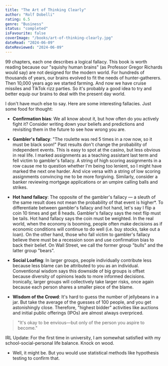 ```yaml
---
title: "The Art of Thinking Clearly"
author: "Rolf Dobelli"
rating: 6.5
genre: "Business"
status: "completed"
isFavourite: false
coverImage: "/books/art-of-thinking-clearly.jpg"
dateRead: "2024-06-09"
dateReviewed: "2024-06-09"
---
```


99 chapters, each one describes a logical fallacy. This book is worth reading because our "squishy human brains" (as Professor Gregor Richards would say) are not designed for the modern world. For hundreds of thousands of years, our brains evolved to fit the needs of hunter-gatherers. Then 10,000 years ago we started farming. And now we have cruise missiles and TikTok rizz parties. So it's probably a good idea to try and better equip our brains to deal with the present day world.

I don't have much else to say. Here are some interesting fallacies. Just some food for thought:

- **Confirmation bias**: We all know about it, but how often do you actively fight it? Consider writing down your beliefs and predictions and revisiting them in the future to see how wrong you are.

- **Gambler's fallacy**: "The roulette was red 5 times in a row now, so it must be black soon!" Past results don't change the probability of independent events. This is easy to spot at the casino, but less obvious in real life. I marked assignments as a teaching assistant last term and fell victim to gambler's fallacy. A string of high scoring assignments in a row cause me to question whether I'm being too lenient, so I might have marked the next one harder. And vice versa with a string of low scoring assignments convincing me to be more forgiving. Similarly, consider a banker reviewing mortgage applications or an umpire calling balls and strikes.

- **Hot hand fallacy**: The opposite of the gambler's fallacy — a sleuth of the same result does not mean the probability of that event is higher*. To differentiate between gambler's fallacy and hot hand, let's say I flip a coin 10 times and get 8 heads. Gambler's fallacy says the next flip must be tails. Hot hand fallacy says the coin must be weighted. In the real world, when the economy is booming, people often make decisions as if economic conditions will continue to do well (i.e. buy stocks, take out a loan). On the other hand, those who fall victim to gambler's fallacy believe there must be a recession soon and use confirmation bias to back their belief. On Wall Street, we call the former group "bulls" and the latter group "bears".

- **Social Loafing**: In larger groups, people individually contribute less because less blame can be attributed to you as an individual. Conventional wisdom says this downside of big groups is offset because diversity of opinions leads to more informed decisions. Ironically, larger groups will collectively take larger risks, once again because each person shares a smaller piece of the blame.

- **Wisdom of the Crowd**: It's hard to guess the number of jellybeans in a jar. But take the average of the guesses of 100 people, and you get astonishingly close. Therefore, "highest bidder" activities like auctions and initial public offerings (IPOs) are almost always overpriced.

> "It's okay to be envious—but only of the person you aspire to become."

IRL Update: For the first time in university, I am somewhat satisfied with my school-social-personal life balance. Knock on wood.

* Well, it might be. But you would use statistical methods like hypothesis testing to confirm that.